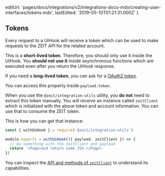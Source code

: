   editUrl:
    'pages/docs/integrations/v2/integrations-docs-mdx/creating-user-interfaces/tokens.mdx',
  lastEdited: '2019-05-10T01:21:31.000Z'
}

## Tokens

Every request to a UiHook will receive a token which can be used to make requests to the ZEIT API for the related account.

This is a **short-lived token**. Therefore, you should only use it inside the UiHook. You **should not use it** inside asynchronous functions which are executed even after you return the UiHook response.

If you need a **long-lived token**, you can ask for a [OAuth2 token](/docs/integrations#building-oauth-apps/oauth2).

You can access this property inside `payload.token`.

When you use the `@zeit/integration-utils` utility, you **do not** need to extract this token manually. You will receive an instance called `zeitClient` which is initialized with the above token and account information. You can use that to consume the ZEIT token.

This is how you can get that instance:

```js
const { withUiHook } = require('@zeit/integration-utils')

module.exports = withUiHook(({ payload, zeitClient }) => {
  // Do something with the zeitClient and payload
  return `<Page>and return some JSX.</Page>`
})
```

You can inspect the [API and methods of `zeitClient`](https://github.com/zeit/integration-utils/blob/master/src/zeit-client.ts) to understand its capabilities.
